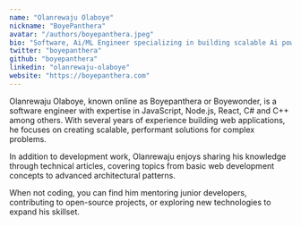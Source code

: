 ```yaml
---
name: "Olanrewaju Olaboye"
nickname: "BoyePanthera"
avatar: "/authors/boyepanthera.jpeg"
bio: "Software, Ai/ML Engineer specializing in building scalable Ai powered applications with Node.js and React. Passionate about teaching and sharing knowledge through technical writing."
twitter: "boyepanthera"
github: "boyepanthera"
linkedin: "olanrewaju-olaboye"
website: "https://boyepanthera.com"
---
```


Olanrewaju Olaboye, known online as Boyepanthera or Boyewonder, is a software engineer with expertise in JavaScript, Node.js, React, C# and C++ among others. With several years of experience building web applications, he focuses on creating scalable, performant solutions for complex problems.

In addition to development work, Olanrewaju enjoys sharing his knowledge through technical articles, covering topics from basic web development concepts to advanced architectural patterns.

When not coding, you can find him mentoring junior developers, contributing to open-source projects, or exploring new technologies to expand his skillset.
